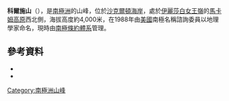 {{coord|82|52|S|160|56|E|source:GNIS|display=title}}

'''科爾施山'''（{{lang-en|Mount Korsch}}），是[[南極洲|南極洲]]的山峰，位於[[沙克爾頓海岸|沙克爾頓海岸]]，處於[[伊麗莎白女王嶺|伊麗莎白女王嶺]]的[[馬卡姆高原|馬卡姆高原]]西北側，海拔高度約4,000米，在1988年由[[美國|美國]]南極名稱諮詢委員以地理學家命名，現時由[[南極條約體系|南極條約體系]]管理。

==參考資料==
*{{cite gnis | type = antarid | id = 8165| name = Mount Korsch| accessdate = 2013-05-14}}
*{{usgs-gazetteer|id=8165}}

{{DEFAULTSORT:Mount Korsch}}
[[Category:南極洲山峰|Category:南極洲山峰]]


{{ShackletonCoast-geo-stub}}